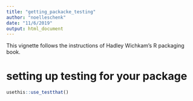 ```yaml
---
title: "getting_packacke_testing"
author: "noelleschenk"
date: "11/6/2019"
output: html_document
---
```


This vignette follows the instructions of Hadley Wichkam's R packaging book.

# setting up testing for your package
```r
usethis::use_testthat()
```

